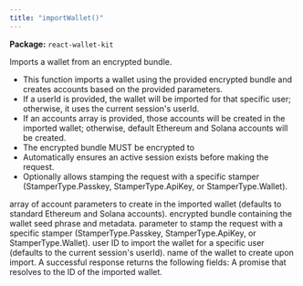 ```yaml
---
title: "importWallet()"
---
```



<p><strong>Package:</strong> <code>react-wallet-kit</code></p>

<H3Bordered text="Overview" />

Imports a wallet from an encrypted bundle.

<ul>
  <li>This function imports a wallet using the provided encrypted bundle and creates accounts based on the provided parameters.</li>
  <li>If a userId is provided, the wallet will be imported for that specific user; otherwise, it uses the current session's userId.</li>
  <li>If an accounts array is provided, those accounts will be created in the imported wallet; otherwise, default Ethereum and Solana accounts will be created.</li>
  <li>The encrypted bundle MUST be encrypted to</li>
  <li>Automatically ensures an active session exists before making the request.</li>
  <li>Optionally allows stamping the request with a specific stamper (StamperType.Passkey, StamperType.ApiKey, or StamperType.Wallet).</li>
</ul>

<H3Bordered text="Parameters" />

<ParamField body="params" type='object' required={true} path="params" >
  <Expandable title="params details">
    <NestedParam parentKey="params" childKey="accounts" type='v1WalletAccountParams[]' required={false}>
array of account parameters to create in the imported wallet (defaults to standard Ethereum and Solana accounts).
</NestedParam>
    <NestedParam parentKey="params" childKey="encryptedBundle" type='string' required={true}>
encrypted bundle containing the wallet seed phrase and metadata.
</NestedParam>
    <NestedParam parentKey="params" childKey="stampWith" type='StamperType' required={false}>
parameter to stamp the request with a specific stamper (StamperType.Passkey, StamperType.ApiKey, or StamperType.Wallet).
</NestedParam>
    <NestedParam parentKey="params" childKey="userId" type='string' required={false}>
user ID to import the wallet for a specific user (defaults to the current session's userId).
</NestedParam>
    <NestedParam parentKey="params" childKey="walletName" type='string' required={true}>
name of the wallet to create upon import.
</NestedParam>
  </Expandable>
</ParamField>

<H3Bordered text="Response" />
A successful response returns the following fields:

<ResponseField name="returns" type="string" required={true}>
  A promise that resolves to the ID of the imported wallet.
</ResponseField>
